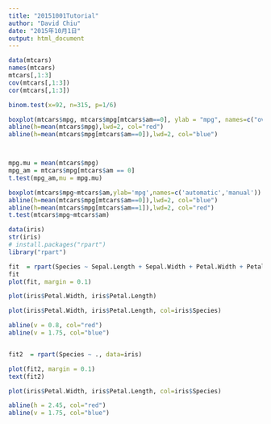 ```yaml
---
title: "20151001Tutorial"
author: "David Chiu"
date: "2015年10月1日"
output: html_document
---
```


```r
data(mtcars)
names(mtcars)
mtcars[,1:3]
cov(mtcars[,1:3])
cor(mtcars[,1:3])

```
```r
binom.test(x=92, n=315, p=1/6)

boxplot(mtcars$mpg, mtcars$mpg[mtcars$am==0], ylab = "mpg", names=c("overall","automobile"))
abline(h=mean(mtcars$mpg),lwd=2, col="red")
abline(h=mean(mtcars$mpg[mtcars$am==0]),lwd=2, col="blue")



mpg.mu = mean(mtcars$mpg)
mpg_am = mtcars$mpg[mtcars$am == 0]
t.test(mpg_am,mu = mpg.mu)

boxplot(mtcars$mpg~mtcars$am,ylab='mpg',names=c('automatic','manual'))
abline(h=mean(mtcars$mpg[mtcars$am==0]),lwd=2, col="blue")
abline(h=mean(mtcars$mpg[mtcars$am==1]),lwd=2, col="red")
t.test(mtcars$mpg~mtcars$am)

```

```r
data(iris)
str(iris)
# install.packages("rpart")
library("rpart")

fit  = rpart(Species ~ Sepal.Length + Sepal.Width + Petal.Width + Petal.Length, data=iris)
fit
plot(fit, margin = 0.1)

plot(iris$Petal.Width, iris$Petal.Length)

plot(iris$Petal.Width, iris$Petal.Length, col=iris$Species)

abline(v = 0.8, col="red")
abline(v = 1.75, col="blue")


fit2  = rpart(Species ~ ., data=iris)

plot(fit2, margin = 0.1)
text(fit2)

plot(iris$Petal.Width, iris$Petal.Length, col=iris$Species)

abline(h = 2.45, col="red")
abline(v = 1.75, col="blue")

```

